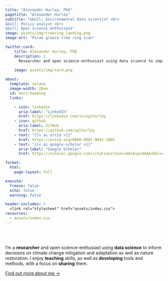 ```yaml
---
title: "Alexander Hurley, PhD"
pagetitle: "Alexander Hurley"
subtitle: "&bull; Environmental data scientist <br>
&bull; Policy analyst <br>
&bull; Open science enthusiast"
image: assets/img/treering_landing.png
image-alt: "Picae glauca tree ring scan"

twitter-card:
    title: Alexander Hurley, PhD
    description: |
      Researcher and open science-enthusiast using data science to impact climate change mitigation policy.
    
    image: assets/img/card.png

about:
  template: solana
  image-width: 28em
  id: hero-heading
  links:

    - icon: linkedin
      aria-label: "LinkedIn"
      href: https://linkedin.com/in/aglhurley
    - icon: github
      aria-label: GitHub
      href: https://github.com/aglhurley
    - text: "{{< ai orcid >}}"
      href: https://orcid.org/0000-0002-9641-2805
    - text: "{{< ai google-scholar >}}"
      aria-label: "Google Scholar"
      href: https://scholar.google.com/citations?user=GAzkvpcAAAAJ&hl=en&oi=ao

format: 
  html: 
    page-layout: full

execute: 
  freeze: false
  echo: false
  warning: false

header-includes: >
  <link rel="stylesheet" href="assets/index.css">
resources:
  - assets/index.css
---
```


<br><br>


::: {#hero-heading}

I'm a **researcher** and open science-enthusiast using **data science** to inform decisions on climate change mitigation and adaptation as well as nature restoration. I enjoy **teaching** skills, as well as **developing** tools and methods, with a focus on **sharing** them.  


[Find out more about me &rarr;](/about){.about-links .subtitle}

:::
<!-- hero-heading -->


